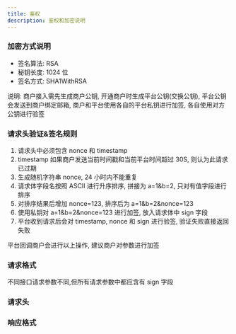 ```yaml
---
title: 鉴权
description: 鉴权和加密说明
---
```


### 加密方式说明

- 签名算法: RSA
- 秘钥长度: 1024 位
- 签名方式: SHA1WithRSA

说明: 商户接入需先生成商户公钥, 开通商户时生成平台公钥(交换公钥), 平台公钥会发送到商户绑定邮箱,
商户和平台使用各自的平台私钥进行加签, 各自使用对方公钥进行验签

### 请求头验证&签名规则

1. 请求头中必须包含 nonce 和 timestamp
2. timestamp 如果商户发送当前时间戳和当前平台时间超过 30S, 则认为此请求已过期
3. 生成随机字符串 nonce, 24 小时内不能重复
4. 请求体字段名按照 ASCII 进行升序排序, 拼接为 a=1&b=2, 只对有值字段进行排序
5. 对排序结果后增加 nonce=123, 排序后为 a=1&b=2&nonce=123
6. 使用私钥对 a=1&b=2&nonce=123 进行加签, 放入请求体中 sign 字段
7. 平台收到请求后会对 timestamp, nonce 和 sign 进行验签, 验证失败直接返回失败

平台回调商户会进行以上操作, 建议商户对参数进行加签

### 请求格式

不同接口请求参数不同,但所有请求参数中都应含有 sign 字段

### 请求头


<Table
  thead={["字段", "类型", "必需", "描述"]}
  tbody={[
    [
      "Context-Type",
      "application/json",
      "yes",
      "固定值.所有请求参数必须为POST, 数据都必须放在body中",
    ],
    ["appCode", "String", "yes", "分配给商户应用的code"],
    ["country", "String", "yes", "MX-墨西哥"],
    ["nonce", "String", "yes", "必须为32位不重复字符串"],
    ["timestamp", "String", "yes", "当前时间戳(毫秒)"],
  ]}
/>

### 响应格式

<Table
  thead={["字段", "类型", "必需", "描述"]}
  tbody={[
    ["code", "int", "yes", "状态码"],
    ["msg", "String", "yes", "返回信息"],
    ["data", "Object", "no", "返回数据"],
  ]}
/>
